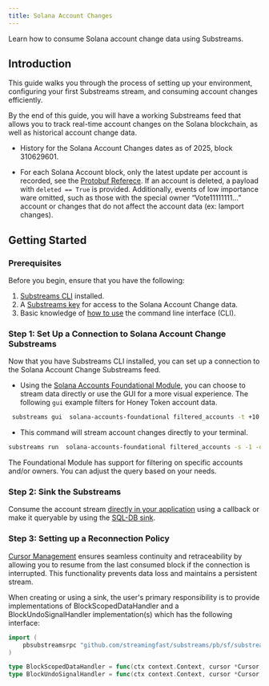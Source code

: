 ```yaml
---
title: Solana Account Changes
---
```


Learn how to consume Solana account change data using Substreams.

## Introduction

This guide walks you through the process of setting up your environment, configuring your first Substreams stream, and consuming account changes efficiently.

By the end of this guide, you will have a working Substreams feed that allows you to track real-time account changes on the Solana blockchain, as well as historical account change data.

- History for the Solana Account Changes dates as of 2025, block 310629601.

- For each Solana Account block, only the latest update per account is recorded, see the [Protobuf Referece](https://buf.build/streamingfast/firehose-solana/file/main:sf/solana/type/v1/account.proto). If an account is deleted, a payload with `deleted == True` is provided. Additionally, events of low importance ware omitted, such as those with the special owner “Vote11111111…” account or changes that do not affect the account data (ex: lamport changes).

## Getting Started

### Prerequisites

Before you begin, ensure that you have the following:

1. [Substreams CLI](../../references/cli/installing-the-cli.md) installed.
2. A [Substreams key](../../references/cli/authentication.md) for access to the Solana Account Change data.
3. Basic knowledge of [how to use](../../references/cli/command-line-interface.md) the command line interface (CLI).

### Step 1: Set Up a Connection to Solana Account Change Substreams

Now that you have Substreams CLI installed, you can set up a connection to the Solana Account Change Substreams feed.

- Using the [Solana Accounts Foundational Module](https://substreams.dev/packages/solana-accounts-foundational/latest), you can choose to stream data directly or use the GUI for a more visual experience. The following `gui` example filters for Honey Token account data.

```bash
 substreams gui  solana-accounts-foundational filtered_accounts -t +10 -p filtered_accounts="owner:TokenkegQfeZyiNwAJbNbGKPFXCWuBvf9Ss623VQ5DA || account:4vMsoUT2BWatFweudnQM1xedRLfJgJ7hswhcpz4xgBTy"
```

- This command will stream account changes directly to your terminal.

```bash
substreams run  solana-accounts-foundational filtered_accounts -s -1 -o clock
```

The Foundational Module has support for filtering on specific accounts and/or owners. You can adjust the query based on your needs.

### Step 2: Sink the Substreams

Consume the account stream [directly in your application](../../how-to-guides/sinks/stream/stream.md) using a callback or make it queryable by using the [SQL-DB sink](../../how-to-guides/sinks/sql/sql-sink.md).

### Step 3: Setting up a Reconnection Policy

[Cursor Management](../../references/reliability-guarantees.md) ensures seamless continuity and retraceability by allowing you to resume from the last consumed block if the connection is interrupted. This functionality prevents data loss and maintains a persistent stream.

When creating or using a sink, the user's primary responsibility is to provide implementations of BlockScopedDataHandler and a BlockUndoSignalHandler implementation(s) which has the following interface:

```go
import (
	pbsubstreamsrpc "github.com/streamingfast/substreams/pb/sf/substreams/rpc/v2"
)

type BlockScopedDataHandler = func(ctx context.Context, cursor *Cursor, data *pbsubstreamsrpc.BlockScopedData) error
type BlockUndoSignalHandler = func(ctx context.Context, cursor *Cursor, undoSignal *pbsubstreamsrpc.BlockUndoSignal) error
```
